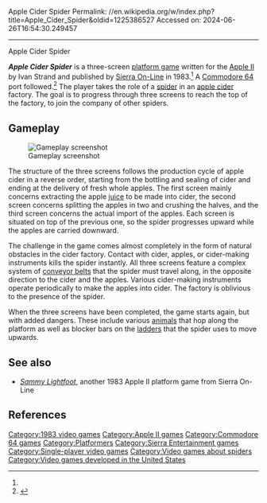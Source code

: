Apple Cider Spider
Permalink: //en.wikipedia.org/w/index.php?title=Apple_Cider_Spider&oldid=1225386527
Accessed on: 2024-06-26T16:54:30.249457



------
Apple Cider Spider
{{Short description|1983 video game}}
{{More citations needed|date=December 2015}}
{{Infobox video game
|title = Apple Cider Spider
|image = Apple Cider Spider Coverart.png
|caption = Cover art
|developer = [[Sierra On-Line]]
|publisher = [[Sierra On-Line]]
|designer = Ivan Strand<ref name="giantlist">{{cite web|title=The Giant List of Classic Game Programmers|url=https://dadgum.com/giantlist/ |last1=Hague|first1=James}}</ref>
|released = '''1983:''' Apple II<br>'''1984:''' C64
|genre = [[Platform game|Platform]]
|modes = [[Single-player video game|Single-player]]
|platforms = [[Apple II series|Apple II]], [[Commodore 64]]
}}

'''''Apple Cider Spider''''' is a three-screen [[platform game]] written for the [[Apple II series|Apple II]] by Ivan Strand and published by [[Sierra On-Line]] in 1983.<ref name="giantlist"/> A [[Commodore 64]] port followed.<ref>{{Lemon64 game|id=125|name=Apple Cider Spider}} 
</ref> The player takes the role of a [[spider]] in an [[apple cider]] factory. The goal is to progress through three screens to reach the top of the factory, to join the company of other spiders.

==Gameplay==
[[Image:Apple Cider Spider Screenshot.png|thumb|left|Gameplay screenshot]]

The structure of the three screens follows the production cycle of apple cider in a reverse order, starting from the bottling and sealing of cider and ending at the delivery of fresh whole apples. The first screen mainly concerns extracting the apple [[juice]] to be made into cider, the second screen concerns splitting the apples in two and crushing the halves, and the third screen concerns the actual import of the apples. Each screen is situated on top of the previous one, so the spider progresses upward while the apples are carried downward.

The challenge in the game comes almost completely in the form of natural obstacles in the cider factory. Contact with cider, apples, or cider-making instruments kills the spider instantly. All three screens feature a complex system of [[conveyor belt]]s that the spider must travel along, in the opposite direction to the cider and the apples. Various cider-making instruments operate periodically to make the apples into cider. The factory is oblivious to the presence of the spider.

When the three screens have been completed, the game starts again, but with added dangers. These include various [[animal]]s that hop along the platform as well as blocker bars on the [[ladder]]s that the spider uses to move upwards.

==See also==
*''[[Sammy Lightfoot]]'', another 1983 Apple II platform game from Sierra On-Line

==References==
{{reflist}}

[[Category:1983 video games]]
[[Category:Apple II games]]
[[Category:Commodore 64 games]]
[[Category:Platformers]]
[[Category:Sierra Entertainment games]]
[[Category:Single-player video games]]
[[Category:Video games about spiders]]
[[Category:Video games developed in the United States]]